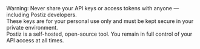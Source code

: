 
<Callout type="warning">
  Warning: Never share your API keys or access tokens with
  anyone — including Postiz developers.<br />
  These keys are for your personal use only and must be kept secure in your
  private environment.<br />
  Postiz is a self-hosted, open-source tool. You remain in full control of your
  API access at all times.
</Callout>
